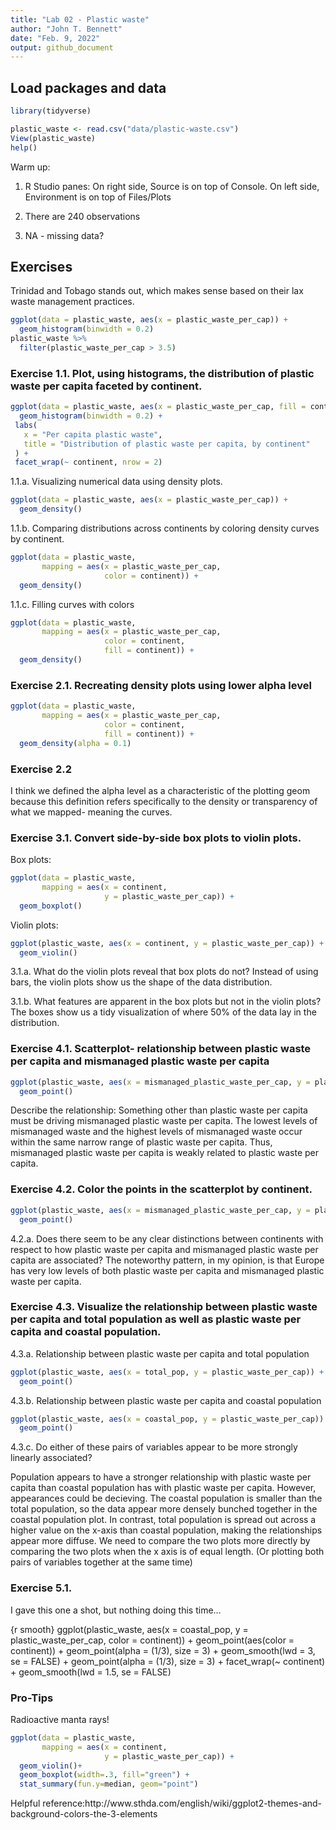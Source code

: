 ```yaml
---
title: "Lab 02 - Plastic waste"
author: "John T. Bennett"
date: "Feb. 9, 2022"
output: github_document
---
```


## Load packages and data

```r
library(tidyverse) 
```

```r
plastic_waste <- read.csv("data/plastic-waste.csv")
View(plastic_waste)
help()
```

Warm up:

1) R Studio panes: On right side, Source is on top of Console. On left side, 
Environment is on top of Files/Plots

2) There are 240 observations

3) NA - missing data?

## Exercises

Trinidad and Tobago stands out, which makes sense based on their lax waste 
management practices. 

```r
ggplot(data = plastic_waste, aes(x = plastic_waste_per_cap)) +
  geom_histogram(binwidth = 0.2)
plastic_waste %>%
  filter(plastic_waste_per_cap > 3.5)
```

### Exercise 1.1. Plot, using histograms, the distribution of plastic waste per capita faceted by continent.

```r
ggplot(data = plastic_waste, aes(x = plastic_waste_per_cap, fill = continent)) +
  geom_histogram(binwidth = 0.2) +
 labs(
   x = "Per capita plastic waste",
   title = "Distribution of plastic waste per capita, by continent"
 ) +
 facet_wrap(~ continent, nrow = 2)
```

1.1.a. Visualizing numerical data using density plots.
```r
ggplot(data = plastic_waste, aes(x = plastic_waste_per_cap)) +
  geom_density()
```

1.1.b. Comparing distributions across continents by coloring density curves by continent. 
```r
ggplot(data = plastic_waste, 
       mapping = aes(x = plastic_waste_per_cap, 
                     color = continent)) +
  geom_density()
```

1.1.c. Filling curves with colors

```r
ggplot(data = plastic_waste, 
       mapping = aes(x = plastic_waste_per_cap, 
                     color = continent, 
                     fill = continent)) +
  geom_density()
```

### Exercise 2.1. Recreating density plots using lower alpha level

```r
ggplot(data = plastic_waste, 
       mapping = aes(x = plastic_waste_per_cap, 
                     color = continent, 
                     fill = continent)) +
  geom_density(alpha = 0.1)
```

### Exercise 2.2

I think we defined the alpha level as a characteristic of the plotting geom because this definition refers specifically to the density or transparency of what we mapped- meaning the curves.  

### Exercise 3.1. Convert side-by-side box plots to violin plots. 

Box plots:

```r
ggplot(data = plastic_waste, 
       mapping = aes(x = continent, 
                     y = plastic_waste_per_cap)) +
  geom_boxplot()
```
Violin plots:

```r
ggplot(plastic_waste, aes(x = continent, y = plastic_waste_per_cap)) +
  geom_violin()
```

3.1.a. What do the violin plots reveal that box plots do not? 
Instead of using bars, the violin plots show us the shape of the data distribution. 

3.1.b. What features are apparent in the box plots but not in the violin plots?
The boxes show us a tidy visualization of where 50% of the data lay in the distribution. 

### Exercise 4.1. Scatterplot- relationship between plastic waste per capita and mismanaged plastic waste per capita 

```r
ggplot(plastic_waste, aes(x = mismanaged_plastic_waste_per_cap, y = plastic_waste_per_cap)) +
  geom_point()
```

Describe the relationship: 
Something other than plastic waste per capita must be driving mismanaged plastic waste per capita. The lowest levels of mismanaged waste and the highest levels of mismanaged waste occur within the same narrow range of plastic waste per capita. Thus, mismanaged plastic waste per capita is weakly related to plastic waste per capita. 

### Exercise 4.2. Color the points in the scatterplot by continent. 

```r
ggplot(plastic_waste, aes(x = mismanaged_plastic_waste_per_cap, y = plastic_waste_per_cap, color = continent)) +
  geom_point()
```

4.2.a. Does there seem to be any clear distinctions between continents with respect to how plastic waste per capita and mismanaged plastic waste per capita are associated?
The noteworthy pattern, in my opinion, is that Europe has very low levels of both plastic waste per capita and mismanaged plastic waste per capita.

### Exercise 4.3. Visualize the relationship between plastic waste per capita and total population as well as plastic waste per capita and coastal population. 

4.3.a. Relationship between plastic waste per capita and total population
```r
ggplot(plastic_waste, aes(x = total_pop, y = plastic_waste_per_cap)) +
  geom_point()
```

4.3.b. Relationship between plastic waste per capita and coastal population

```r
ggplot(plastic_waste, aes(x = coastal_pop, y = plastic_waste_per_cap)) +
  geom_point()
```

4.3.c. Do either of these pairs of variables appear to be more strongly linearly associated?

Population appears to have a stronger relationship with plastic waste per capita than coastal population has with plastic waste per capita. 
However, appearances could be decieving. The coastal population is smaller than the total population, so the data appear more densely bunched together in the coastal population plot. In contrast, total population is spread out across a higher value on the x-axis than coastal population, making the relationships appear more diffuse. 
We need to compare the two plots more directly by comparing the two plots when the x axis is of equal length. (Or plotting both pairs of variables together at the same time) 

### Exercise 5.1.
I gave this one a shot, but nothing doing this time...

{r smooth}
ggplot(plastic_waste, aes(x = coastal_pop, y = plastic_waste_per_cap, color = continent))
+ geom_point(aes(color = continent))
  + geom_point(alpha = (1/3), size = 3) + geom_smooth(lwd = 3, se = FALSE)
  + geom_point(alpha = (1/3), size = 3) + facet_wrap(~ continent) +
  geom_smooth(lwd = 1.5, se = FALSE)

### Pro-Tips

Radioactive manta rays!

```r
ggplot(data = plastic_waste, 
       mapping = aes(x = continent, 
                     y = plastic_waste_per_cap)) +
  geom_violin()+
  geom_boxplot(width=.3, fill="green") +
  stat_summary(fun.y=median, geom="point") 
```
  


Helpful reference:http://www.sthda.com/english/wiki/ggplot2-themes-and-background-colors-the-3-elements



